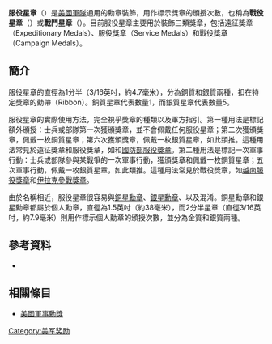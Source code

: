 {{軍事勳獎
| 名稱= 服役星章
| 圖片= [[File:Silver_and_Bronze_Service_Stars.PNG|125px]] 
| 圖片描述=銅質和銀質服役星章。
| 頒發單位= [[美國國防部|美國國防部]]
| 頒發國家=[[美國|美國]]
| 種類= 裝飾
}}

'''服役星章'''（{{lang-en|'''Service Star'''}}）是[[美國軍隊|美國軍隊]]通用的勳章裝飾，用作標示獎章的頒授次數，也稱為'''戰役星章'''（{{lang-en|Campaign Star}}）或'''戰鬥星章'''（{{lang-en|Battle Star}}）。目前服役星章主要用於裝飾三類獎章，包括遠征獎章（Expeditionary Medals）、服役獎章（Service Medals）和戰役獎章（Campaign Medals）。

== 簡介 ==

服役星章的直徑為1分半（3/16英吋，約4.7毫米），分為銅質和銀質兩種，扣在特定獎章的勳帶（Ribbon）。銅質星章代表數量1，而銀質星章代表數量5。

服役星章的實際使用方法，完全視乎獎章的種類以及軍方指引。第一種用法是標記額外頒授：士兵或部隊第一次獲頒獎章，並不會佩戴任何服役星章；第二次獲頒獎章，佩戴一枚銅質星章；第六次獲頒獎章，佩戴一枚銀質星章，如此類推。這種用法常見於遠征獎章和服役獎章，如{{link-en|武裝部隊遠征獎章|Armed Forces Expeditionary Medal}}和[[國防部服役獎章|國防部服役獎章]]。第二種用法是標記一次軍事行動：士兵或部隊參與某戰爭的一次軍事行動，獲頒獎章和佩戴一枚銅質星章；五次軍事行動，佩戴一枚銀質星章，如此類推。這種用法常見於戰役獎章，如[[越南服役獎章|越南服役獎章]]和[[伊拉克參戰獎章|伊拉克參戰獎章]]。

由於名稱相近，服役星章很容易與[[銅星勳章|銅星勳章]]、[[銀星勳章|銀星勳章]]、以及{{link-en|2分半星章|5/16 inch star}}混淆。銅星勳章和銀星勳章都屬於個人勳章，直徑為1.5英吋（約38毫米），而2分半星章（直徑3/16英吋，約7.9毫米）則用作標示個人勳章的頒授次數，並分為金質和銀質兩種。

== 參考資料 ==

* {{Citation
|author = Department of Navy
|year = 2006
|title = Navy and Marine Corps Awards Manual
|language = en
|publication-place = Washington D.C.
|publisher = 
|url = http://www.marines.mil/Portals/59/Publications/SecNavInst%201650.1H.pdf
|accessdate = 2017-03-27
|archive-date = 2013-06-26
|archive-url = https://web.archive.org/web/20130626124804/http://www.marines.mil/Portals/59/Publications/SecNavInst%201650.1H.pdf
|dead-url = no
}}

== 相關條目 ==
* [[美國軍事勳獎|美國軍事勳獎]]

{{美軍跨軍種通用勳獎}}
[[Category:美军奖励|Category:美军奖励]]